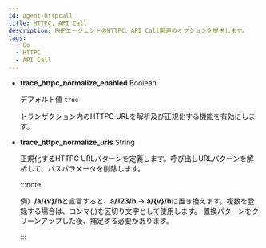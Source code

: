 ```yaml
---
id: agent-httpcall
title: HTTPC, API Call
description: PHPエージェントのHTTPC、API Call関連のオプションを提供します。
tags:
  - Go
  - HTTPC
  - API Call
---
```


-   **trace_httpc_normalize_enabled** <span class='type'>Boolean</span>

    デフォルト値 `true`

    トランザクション内のHTTPC URLを解析及び正規化する機能を有効にします。

-   **trace_httpc_normalize_urls** <span class='type'>String</span>

    正規化するHTTPC URLパターンを定義します。呼び出しURLパターンを解析して、パスパラメータを削除します。

    :::note

    例）**/a/{v}/b**と宣言すると、**a/123/b** → **a/{v}/b**に置き換えます。複数を登録する場合は、コンマ(,)を区切り文字として使用します。 置換パターンをクリーンアップした後、補足する必要があります。

    :::
